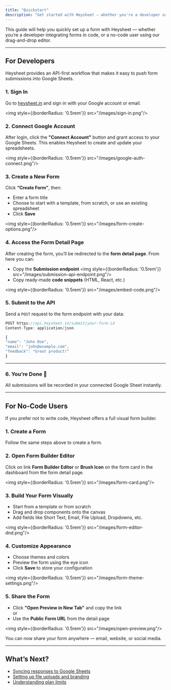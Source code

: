 ```yaml
---
title: "Quickstart"
description: "Get started with Heysheet — whether you're a developer or prefer a no-code experience"
---
```



This guide will help you quickly set up a form with Heysheet — whether you’re a developer integrating forms in code, or a no-code user using our drag-and-drop editor.

---

## For Developers

Heysheet provides an API-first workflow that makes it easy to push form submissions into Google Sheets.

### 1. Sign In

Go to [heysheet.in](https://heysheet.in) and sign in with your Google account or email.

<img style={{borderRadius: '0.5rem'}} src="/images/sign-in.png"/>

### 2. Connect Google Account

After login, click the **"Connect Account"** button and grant access to your Google Sheets. This enables Heysheet to create and update your spreadsheets.

<img style={{borderRadius: '0.5rem'}} src="/images/google-auth-connect.png"/>

### 3. Create a New Form

Click **“Create Form”**, then:

- Enter a form title
- Choose to start with a template, from scratch, or use an existing spreadsheet
- Click **Save**

<img style={{borderRadius: '0.5rem'}} src="/images/form-create-options.png"/>

### 4. Access the Form Detail Page

After creating the form, you’ll be redirected to the **form detail page**. From here you can:

- Copy the **Submission endpoint**
<img style={{borderRadius: '0.5rem'}} src="/images/submission-api-endpoint.png"/>
- Copy ready-made **code snippets** (HTML, React, etc.)

<img style={{borderRadius: '0.5rem'}} src="/images/embed-code.png"/>

### 5. Submit to the API

Send a `POST` request to the form endpoint with your data:

```javascript
POST https://api.heysheet.in/submit/your-form-id
Content-Type: application/json

{
"name": "John Doe",
"email": "john@example.com",
"feedback": "Great product!"
}
```


---
### 6. You’re Done 🎉

All submissions will be recorded in your connected Google Sheet instantly.

---

## For No-Code Users

If you prefer not to write code, Heysheet offers a full visual form builder.

### 1. Create a Form

Follow the same steps above to create a form.

### 2. Open Form Builder Editor

Click on link **Form Builder Editor** or **Brush Icon** on the form card in the dashboard from the form detail page.

<img style={{borderRadius: '0.5rem'}} src="/images/form-card.png"/>

### 3. Build Your Form Visually

- Start from a template or from scratch
- Drag and drop components onto the canvas
- Add fields like Short Text, Email, File Upload, Dropdowns, etc.

<img style={{borderRadius: '0.5rem'}} src="/images/form-editor-dnd.png"/>

### 4. Customize Appearance

- Choose themes and colors
- Preview the form using the eye icon
- Click **Save** to store your configuration

<img style={{borderRadius: '0.5rem'}} src="/images/form-theme-settings.png"/>

### 5. Share the Form

- Click **"Open Preview in New Tab"** and copy the link  
or  
- Use the **Public Form URL** from the detail page

<img style={{borderRadius: '0.5rem'}} src="/images/open-preview.png"/>

You can now share your form anywhere — email, website, or social media.

---

## What’s Next?

- [Syncing responses to Google Sheets](../features/google-sheet-sync)
- [Setting up file uploads and branding](../features/branding)
- [Understanding plan limits](../account/limits)
